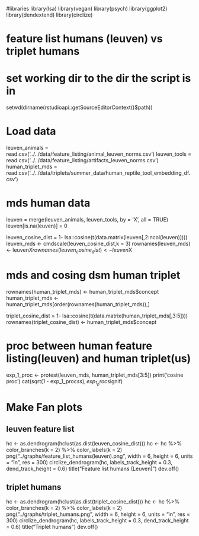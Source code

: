 #libraries
library(lsa)
library(vegan)
library(psych)
library(ggplot2)
library(dendextend)
library(circlize)

# feature list humans (leuven) vs triplet humans

# set working dir to the dir the script is in
setwd(dirname(rstudioapi::getSourceEditorContext()$path))

# Load data
leuven_animals = read.csv('../../data/feature_listing/animal_leuven_norms.csv')
leuven_tools = read.csv('../../data/feature_listing/artifacts_leuven_norms.csv')
human_triplet_mds = read.csv('../../data/triplets/summer_data/human_reptile_tool_embedding_df.csv')





# mds human data

leuven = merge(leuven_animals, leuven_tools, by = 'X', all = TRUE)
leuven[is.na(leuven)] = 0

leuven_cosine_dist = 1-  lsa::cosine(t(data.matrix(leuven[,2:ncol(leuven)])))
leuven_mds <- cmdscale(leuven_cosine_dist,k = 3)
rownames(leuven_mds) <- leuven$X
rownames(leuven_cosine_dist) <- leuven$X


# mds and cosing dsm human triplet
rownames(human_triplet_mds) <- human_triplet_mds$concept
human_triplet_mds <- human_triplet_mds[order(rownames(human_triplet_mds)),]

triplet_cosine_dist = 1-  lsa::cosine(t(data.matrix(human_triplet_mds[,3:5])))
rownames(triplet_cosine_dist) <- human_triplet_mds$concept

# proc between human feature listing(leuven) and human triplet(us)
exp_1_proc <- protest(leuven_mds, human_triplet_mds[3:5])
print('cosine proc')
cat(sqrt(1 - exp_1_proc$ss), exp_1_proc$signif)






# Make Fan plots

## leuven feature list

hc <- as.dendrogram(hclust(as.dist(leuven_cosine_dist)))
hc <- hc %>%
  color_branches(k = 2) %>%
  color_labels(k = 2)
png("../graphs/feature_list_humans(leuven).png",  width = 6, height = 6, units = "in", res = 300)
circlize_dendrogram(hc,
                    labels_track_height = 0.3,
                    dend_track_height = 0.6)
title("Feature list humans (Leuven)")
dev.off()
        


## triplet humans
hc <- as.dendrogram(hclust(as.dist(triplet_cosine_dist)))
hc <- hc %>%
  color_branches(k = 2) %>%
  color_labels(k = 2)
png("../graphs/triplet_humans.png",  width = 6, height = 6, units = "in", res = 300)
circlize_dendrogram(hc,
                    labels_track_height = 0.3,
                    dend_track_height = 0.6)
title("Triplet humans")
dev.off()
        


